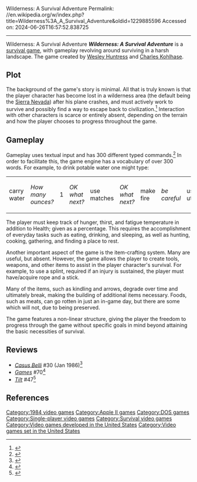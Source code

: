 Wilderness: A Survival Adventure
Permalink: //en.wikipedia.org/w/index.php?title=Wilderness%3A_A_Survival_Adventure&oldid=1229885596
Accessed on: 2024-06-26T16:57:52.838725



------
Wilderness: A Survival Adventure
{{Infobox video game
|title = Wilderness: a Survival Adventure
|image = Wilderness A Survival Adventure cover.jpg
|alt = 
|developer = Titan Computer Products
|publisher = Electric Transit
|programmer = 
|released = 1985 (Apple II)<br />1986 (DOS)
|genre = [[Survival game|Survival]]
|platforms = [[Apple II]], [[DOS]]
|modes = [[Single-player]]
}}
'''''Wilderness: A Survival Adventure''''' is a [[survival game]], with gameplay revolving around surviving in a harsh landscape. The game created by [[Wesley Huntress]] and [[Charles Kohlhase]].

==Plot==
The background of the game's story is minimal. All that is truly known is that the player character has become lost in a wilderness area (the default being the [[Sierra Nevada]]) after his plane crashes, and must actively work to survive and possibly find a way to escape back to civilization.<ref>{{cite magazine |last=McGowan |first=Elizabeth |date=March 1987 |title=High Gear |url=https://books.google.com/books?id=998DAAAAMBAJ&q=%22Wilderness%3A+A+Survival+Adventure%22&pg=PA85 |magazine=Backpacker |access-date=October 23, 2018}}</ref> Interaction with other characters is scarce or entirely absent, depending on the terrain and how the player chooses to progress throughout the game.

==Gameplay==
Gameplay uses textual input and has 300 different typed commands.<ref>{{cite magazine |last=Stuckey |first=Scott |date=August 1985 |title=A Wilderness Adventure |url=https://books.google.com/books?id=nmYEAAAAMBAJ&q=%22Wilderness%3A+A+Survival+Adventure%22&pg=PA16 |magazine=Boys' Life |access-date=October 23, 2018}}</ref> In order to facilitate this, the game engine has a vocabulary of over 300 words. For example, to drink potable water one might type:
{| class="wikitable sortable"
|-
| carry water
|''How many ounces?''
|1
|''OK what next?''
|use matches
|''OK what next?''
|make fire
|''be careful''
|use utensils
|''OK what next?''
|boil water
|''OK what next?''
|drink water
|}

The player must keep track of hunger, thirst, and fatigue temperature in addition to  Health; given as a percentage. This requires the accomplishment of everyday tasks such as eating, drinking, and sleeping, as well as hunting, cooking, gathering, and finding a place to rest.

Another important aspect of the game is the item-crafting system. Many are useful, but absent. However, the game allows the player to create tools, weapons, and other items to assist in the player character's survival. For example, to use a splint, required if an injury is sustained, the player must have/acquire rope and a stick.

Many of the items, such as kindling and arrows, degrade over time and ultimately break, making the building of additional items necessary. Foods, such as meats, can go rotten in just an in-game day, but there are some which will not, due to being preserved.

The game features a non-linear structure, giving the player the freedom to progress through the game without specific goals in mind beyond attaining the basic necessities of survival.

==Reviews==
* ''[[Casus Belli (magazine)|Casus Belli]]'' #30 (Jan 1986)<ref>{{Cite web|url=https://rpggeek.com/rpgissuearticle/139195/ludotique|title = Ludotique &#124; Article &#124; RPGGeek}}</ref>
*''[[Games (magazine)|Games]]'' #70<ref>{{cite web | url=https://archive.org/details/games701985december/page/n51/mode/2up | title=GAMES Magazine #70 | date=December 1985 }}</ref>
*''[[Tilt (French magazine)|Tilt]]'' #47<ref>{{cite web | url=https://archive.org/details/Tilt047/page/n119/mode/2up | title=Tilt 047 | date=November 1987 }}</ref>

==References==
{{reflist}}

[[Category:1984 video games]]
[[Category:Apple II games]]
[[Category:DOS games]]
[[Category:Single-player video games]]
[[Category:Survival video games]]
[[Category:Video games developed in the United States]]
[[Category:Video games set in the United States]]